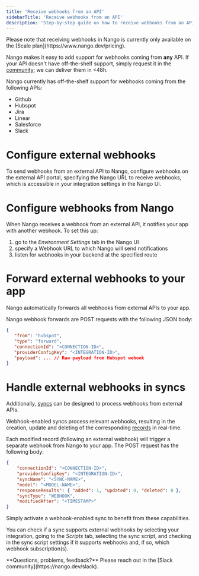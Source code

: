 ```yaml
---
title: 'Receive webhooks from an API'
sidebarTitle: 'Receive webhooks from an API'
description: 'Step-by-step guide on how to receive webhooks from an API.'
---
```


<Note>
Please note that receiving webhooks in Nango is currently only available on the [Scale plan](https://www.nango.dev/pricing).
</Note>

Nango makes it easy to add support for webhooks coming from **any** API. If your API doesn't have off-the-shelf support, simply request it in the [community](https://nango.dev/slack); we can deliver them in &lt;48h.

Nango currently has off-the-shelf support for webhooks coming from the following APIs:
- Github
- Hubspot
- Jira
- Linear
- Salesforce
- Slack

# Configure external webhooks

To send webhooks from an external API to Nango, configure webhooks on the external API portal, specifying the Nango URL to receive webhooks, which is accessible in your integration settings in the Nango UI.

# Configure webhooks from Nango

When Nango receives a webhook from an external API, it notifies your app with another webhook. To set this up:
1. go to the _Environment Settings_ tab in the Nango UI
2. specify a Webhook URL to which Nango will send notifications
3. listen for webhooks in your backend at the specified route

# Forward external webhooks to your app

Nango automatically forwards all webhooks from external APIs to your app.

Nango webhook forwards are POST requests with the following JSON body:
```json
{
   "from": "hubspot",
   "type": "forward",
   "connectionId": "<CONNECTION-ID>",
   "providerConfigKey": "<INTEGRATION-ID>",
   "payload": ... // Raw payload from Hubspot wehook
}
```

# Handle external webhooks in syncs

Additionally, [syncs](/understand/concepts/syncs) can be designed to process webhooks from external APIs.

Webhook-enabled syncs process relevant webhooks, resulting in the creation, update and deleting of the corresponding [records](/understand/concepts/syncs) in real-time.

Each modified record (following an external webhook) will trigger a separate webhook from Nango to your app. The POST request has the following body:
```json
{
    "connectionId": "<CONNECTION-ID>",
    "providerConfigKey": "<INTEGRATION-ID>",
    "syncName": "<SYNC-NAME>",
    "model": "<MODEL-NAME>",
    "responseResults": { "added": 1, "updated": 0, "deleted": 0 },
    "syncType": "WEBHOOK",
    "modifiedAfter": "<TIMESTAMP>"
}
```

Simply activate a webhook-enabled sync to benefit from these capabilities.

You can check if a sync supports external webhooks by selecting your integration, going to the _Scripts_ tab, selecting the sync script, and checking in the sync script settings if it supports webhooks and, if so, which webhook subscription(s).

<Tip>
**Questions, problems, feedback?** Please reach out in the [Slack community](https://nango.dev/slack).
</Tip>
